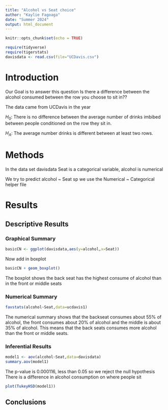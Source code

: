 ```yaml
---
title: "Alcohol vs Seat choice"
author: "Kaylie Fagoaga"
date: "Summer 2024"
output: html_document
---
```


```r
knitr::opts_chunk$set(echo = TRUE)
```

```r
require(tidyverse)
require(tigerstats)
davisdata <- read.csv(file="UCDavis.csv")
```

# Introduction
 Our Goal is to answer this question Is there a difference between the alcohol consumed between the row you choose to sit in??
 
 The data came from UCDavis in the year 
 
 $H_0$: There is no difference between the average number of drinks imbibed between people conditioned on the row they sit in.

$H_A$: The average number drinks is different between at least two rows.

# Methods

In the data set davisdata Seat is a categorical variable, alcohol is numerical

We try to predict alcohol ~ Seat sp we use the Numerical ~ Categorical helper file

# Results

## Descriptive Results 

### Graphical Summary 

```r
basicCN <- ggplot(davisdata,aes(y=alcohol,x=Seat))
```
Now add in boxplot

```r
basicCN + geom_boxplot()
```

The boxplot shows the back seat has the highest consume of alcohol than in the front or middle seats 


### Numerical Summary 

```r
favstats(alcohol~Seat,data=ucdavis1)
```

The numerical summary shows that the backseat consumes about 55% of alcohol, the front consumes about 20% of alcohol and the middle is about 35% of alcohol. This means that the back seats consumes more alcohol than the front or middle seats.  


### Inferential Results 

```r
model1 <- aov(alcohol~Seat,data=davisdata)
summary.aov(model1)
```

The p-value is 0.000116, less than 0.05 so we reject the null hypothesis 
There is a difference in alcohol consumption on where people sit

```r
plot(TukeyHSD(model1))
```


## Conclusions


